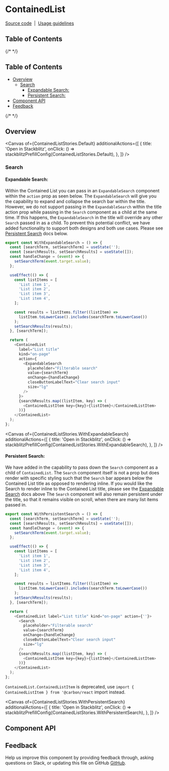 
<Meta isTemplate />

# ContainedList

[Source code](https://github.com/carbon-design-system/carbon/tree/main/packages/react/src/components/ContainedList)
&nbsp;|&nbsp;
[Usage guidelines](https://carbondesignsystem.com/components/contained-list/usage/)

## Table of Contents

{/* <!-- START doctoc generated TOC please keep comment here to allow auto update --> <!-- DON'T EDIT THIS SECTION, INSTEAD RE-RUN doctoc TO UPDATE --> */}

## Table of Contents

- [Overview](#overview)
  - [Search](#search)
    - [Expandable Search:](#expandable-search)
    - [Persistent Search:](#persistent-search)
- [Component API](#component-api)
- [Feedback](#feedback)

{/* <!-- END doctoc generated TOC please keep comment here to allow auto update --> */}

## Overview

<Canvas
  of={ContainedListStories.Default}
  additionalActions={[
    {
      title: 'Open in Stackblitz',
      onClick: () => stackblitzPrefillConfig(ContainedListStories.Default),
    },
  ]}
/>

### Search

#### Expandable Search:

Within the Contained List you can pass in an `ExpandableSearch` component within
the `action` prop as seen below. The `ExpandableSearch` will give you the
capability to expand and collapse the search bar within the title. However, we
do not support passing in the `ExpandableSearch` within the title action prop
while passing in the `Search` component as a child at the same time. If this
happens, the `ExpandableSearch` in the title will override any other `Search`
passed in as a child. To prevent this potential conflict, we have added
functionality to support both designs and both use cases. Please see
[Persistent Search](#persistent-search) docs below.

```js
export const WithExpandableSearch = () => {
  const [searchTerm, setSearchTerm] = useState('');
  const [searchResults, setSearchResults] = useState([]);
  const handleChange = (event) => {
    setSearchTerm(event.target.value);
  };

  useEffect(() => {
    const listItems = [
      'List item 1',
      'List item 2',
      'List item 3',
      'List item 4',
    ];

    const results = listItems.filter((listItem) =>
      listItem.toLowerCase().includes(searchTerm.toLowerCase())
    );
    setSearchResults(results);
  }, [searchTerm]);

  return (
    <ContainedList
      label="List title"
      kind="on-page"
      action={
        <ExpandableSearch
          placeholder="Filterable search"
          value={searchTerm}
          onChange={handleChange}
          closeButtonLabelText="Clear search input"
          size="lg"
        />
      }>
      {searchResults.map((listItem, key) => (
        <ContainedListItem key={key}>{listItem}</ContainedListItem>
      ))}
    </ContainedList>
  );
};
```

<Canvas
  of={ContainedListStories.WithExpandableSearch}
  additionalActions={[
    {
      title: 'Open in Stackblitz',
      onClick: () =>
        stackblitzPrefillConfig(ContainedListStories.WithExpandableSearch),
    },
  ]}
/>

#### Persistent Search:

We have added in the capability to pass down the `Search` component as a child
of `ContainedList`. The `Search` component itself is not a prop but does render
with specific styling such that the `Search` bar appears below the Contained
List title as opposed to rendering inline. If you would like the Search to
render inline to the Contained List title, please see the
[Expandable Search](#expandable-search) docs above The `Search` component will
also remain persistent under the title, so that it remains visible on scroll,
when there are many list items passed in.

```js
export const WithPersistentSearch = () => {
  const [searchTerm, setSearchTerm] = useState('');
  const [searchResults, setSearchResults] = useState([]);
  const handleChange = (event) => {
    setSearchTerm(event.target.value);
  };

  useEffect(() => {
    const listItems = [
      'List item 1',
      'List item 2',
      'List item 3',
      'List item 4',
    ];

    const results = listItems.filter((listItem) =>
      listItem.toLowerCase().includes(searchTerm.toLowerCase())
    );
    setSearchResults(results);
  }, [searchTerm]);

  return (
    <ContainedList label="List title" kind="on-page" action={''}>
      <Search
        placeholder="Filterable search"
        value={searchTerm}
        onChange={handleChange}
        closeButtonLabelText="Clear search input"
        size="lg"
      />
      {searchResults.map((listItem, key) => (
        <ContainedListItem key={key}>{listItem}</ContainedListItem>
      ))}
    </ContainedList>
  );
};
```

`ContainedList.ContainedListItem` is deprecated, use
`import { ContainedListItem } from '@carbon/react` import instead.

<Canvas
  of={ContainedListStories.WithPersistentSearch}
  additionalActions={[
    {
      title: 'Open in Stackblitz',
      onClick: () =>
        stackblitzPrefillConfig(ContainedListStories.WithPersistentSearch),
    },
  ]}
/>

## Component API

<ArgTypes />

## Feedback

Help us improve this component by providing feedback through, asking questions
on Slack, or updating this file on GitHub
[GitHub](https://github.com/carbon-design-system/carbon/edit/main/packages/react/src/components/ContainedList/ContainedList.mdx).
